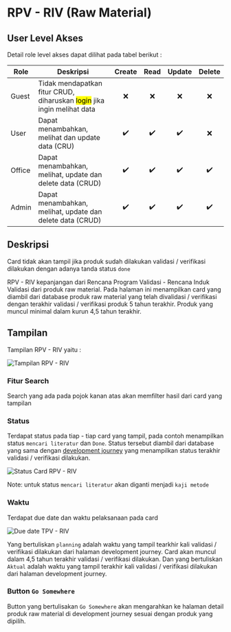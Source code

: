 # RPV - RIV (Raw Material)


## User Level Akses

Detail role level akses dapat dilihat pada tabel berikut :

| Role   | Deskripsi                                                                           | Create | Read | Update | Delete |
| ------ | ----------------------------------------------------------------------------------- | :----: | :--: | :----: | :----: |
| Guest  | Tidak mendapatkan fitur CRUD, diharuskan <mark>login</mark> jika ingin melihat data |   ❌   |  ❌  |   ❌   |   ❌   |
| User   | Dapat menambahkan, melihat dan update data (CRU)                                    |   ✔️   |  ✔️  |   ✔️   |   ❌   |
| Office | Dapat menambahkan, melihat, update dan delete data (CRUD)                           |   ✔️   |  ✔️  |   ✔️   |   ✔️   |
| Admin  | Dapat menambahkan, melihat, update dan delete data (CRUD)                           |   ✔️   |  ✔️  |   ✔️   |   ✔️   |

## Deskripsi

<Callout type="info">Card tidak akan tampil jika produk sudah dilakukan validasi / verifikasi dilakukan dengan adanya tanda status `done`</Callout>

RPV - RIV kepanjangan dari Rencana Program Validasi - Rencana Induk Validasi dari produk raw material. Pada halaman ini menampilkan card yang diambil dari database produk raw material yang telah divalidasi / verifikasi dengan terakhir validasi / verifikasi produk 5 tahun terakhir. Produk yang muncul minimal dalam kurun 4,5 tahun terakhir.

## Tampilan

Tampilan RPV - RIV yaitu :

![Tampilan RPV - RIV](/front-view/rpv-riv/eksternal-1.png)

### Fitur Search

Search yang ada pada pojok kanan atas akan memfilter hasil dari card yang tampilan

### Status

Terdapat status pada tiap - tiap card yang tampil, pada contoh menampilkan status `mencari literatur` dan `Done`. Status tersebut diambil dari database yang sama dengan [development journey](../front-view-development-journey/raw-material#timeline-product) yang menampilkan status terakhir validasi / verifikasi dilakukan.

![Status Card RPV - RIV](/front-view/rpv-riv/eksternal-2.png)

Note: untuk status `mencari literatur` akan diganti menjadi `kaji metode`

### Waktu

Terdapat due date dan waktu pelaksanaan pada card

![Due date TPV - RIV](/front-view/rpv-riv/eksternal-3.png)

Yang bertuliskan `planning` adalah waktu yang tampil tearkhir kali validasi / verifikasi dilakukan dari halaman development journey. Card akan muncul dalam 4,5 tahun terakhir validasi / verifikasi dilakukan. Dan yang bertuliskan `Aktual` adalah waktu yang tampil terakhir kali validasi / verifikasi dilakukan dari halaman development journey.

### Button `Go Somewhere`

Button yang bertulisakan `Go Somewhere` akan mengarahkan ke halaman detail produk raw material di development journey sesuai dengan produk yang dipilih.
